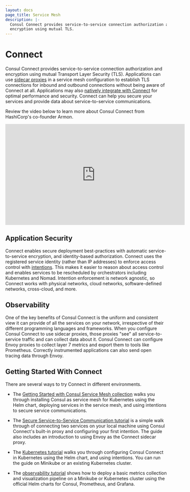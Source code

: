 ```yaml
---
layout: docs
page_title: Service Mesh
description: |-
  Consul Connect provides service-to-service connection authorization and
  encryption using mutual TLS.
---
```



# Connect

Consul Connect provides service-to-service connection authorization and
encryption using mutual Transport Layer Security (TLS). Applications can use
[sidecar proxies](/docs/connect/proxies) in a service mesh configuration to
establish TLS connections for inbound and outbound connections without being aware
of Connect at all. Applications may also [natively integrate with Connect](/docs/connect/native)
for optimal performance and security. Connect can help you secure your services and provide data
about service-to-service
communications.

Review the video below to learn more about Consul Connect from HashiCorp's co-founder Armon.

<iframe
  src="https://www.youtube.com/embed/8T8t4-hQY74"
  frameborder="0"
  allowfullscreen="true"
  width="560"
  height="315"
></iframe>

## Application Security

Connect enables secure deployment best-practices with automatic
service-to-service encryption, and identity-based authorization.
Connect uses the registered service identity (rather than IP addresses) to
enforce access control with [intentions](/docs/connect/intentions). This
makes it easier to reason about access control and enables services to be
rescheduled by orchestrators including Kubernetes and Nomad. Intention
enforcement is network agnostic, so Connect works with physical networks, cloud
networks, software-defined networks, cross-cloud, and more.

## Observability

One of the key benefits of Consul Connect is the uniform and consistent view it can
provide of all the services on your network, irrespective of their different
programming languages and frameworks. When you configure Consul Connect to use
sidecar proxies, those proxies "see" all service-to-service traffic and can
collect data about it. Consul Connect can configure Envoy proxies to collect
layer 7 metrics and export them to tools like Prometheus. Correctly instrumented
applications can also send open tracing data through Envoy.

## Getting Started With Connect

There are several ways to try Connect in different environments.

- The [Getting Started with Consul Service Mesh collection](https://learn.hashicorp.com/tutorials/consul/service-mesh?utm_source=WEBSITE&utm_medium=WEB_IO&utm_offer=ARTICLE_PAGE&utm_content=DOCS)
  walks you through installing Consul as service mesh for Kubernetes using the Helm
  chart, deploying services in the service mesh, and using intentions to secure service
  communications.

- The [Secure Service-to-Service Communication tutorial](https://learn.hashicorp.com/tutorials/consul/service-mesh-with-envoy-proxy?utm_source=WEBSITE&utm_medium=WEB_IO&utm_offer=ARTICLE_PAGE&utm_content=DOCS)
  is a simple walk through of connecting two services on your local machine
  using Consul Connect's built-in proxy and configuring your first intention. The guide also includes an introduction to
  using Envoy as the Connect sidecar proxy.

- The [Kubernetes tutorial](https://learn.hashicorp.com/tutorials/consul/kubernetes-minikube?utm_source=WEBSITE&utm_medium=WEB_IO&utm_offer=ARTICLE_PAGE&utm_content=DOCS)
  walks you through configuring Consul Connect in Kubernetes using the Helm
  chart, and using intentions. You can run the guide on Minikube or an existing
  Kubernetes cluster.

- The [observability tutorial](https://learn.hashicorp.com/tutorials/consul/kubernetes-layer7-observability?utm_source=WEBSITE&utm_medium=WEB_IO&utm_offer=ARTICLE_PAGE&utm_content=DOCS)
  shows how to deploy a basic metrics collection and visualization pipeline on
  a Minikube or Kubernetes cluster using the official Helm charts for Consul,
  Prometheus, and Grafana.
